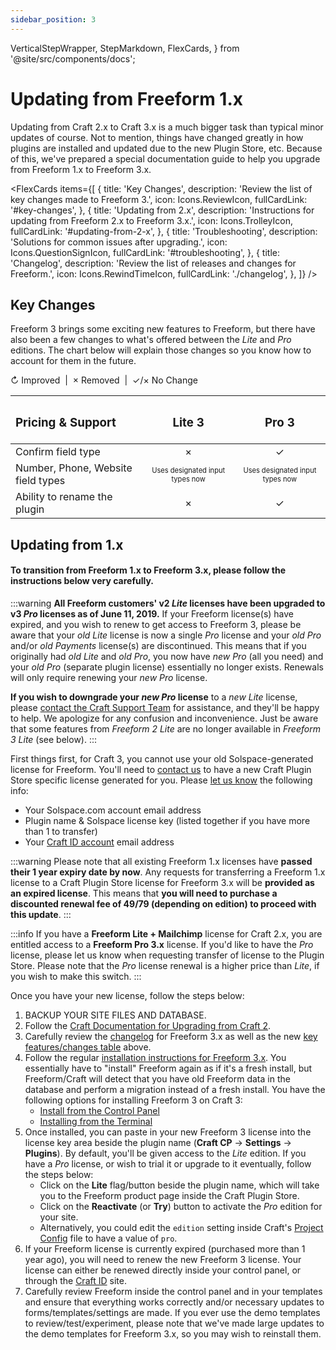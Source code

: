 ```yaml
---
sidebar_position: 3
---
```


  VerticalStepWrapper,
  StepMarkdown,
  FlexCards,
} from '@site/src/components/docs';



# Updating from Freeform 1.x

Updating from Craft 2.x to Craft 3.x is a much bigger task than typical minor updates of course. Not to mention, things have changed greatly in how plugins are installed and updated due to the new Plugin Store, etc. Because of this, we've prepared a special documentation guide to help you upgrade from Freeform 1.x to Freeform 3.x.

<FlexCards
  items={[
    {
      title: 'Key Changes',
      description: 'Review the list of key changes made to Freeform 3.',
      icon: Icons.ReviewIcon,
      fullCardLink: '#key-changes',
    },
    {
      title: 'Updating from 2.x',
      description:
        'Instructions for updating from Freeform 2.x to Freeform 3.x.',
      icon: Icons.TrolleyIcon,
      fullCardLink: '#updating-from-2-x',
    },
    {
      title: 'Troubleshooting',
      description: 'Solutions for common issues after upgrading.',
      icon: Icons.QuestionSignIcon,
      fullCardLink: '#troubleshooting',
    },
    {
      title: 'Changelog',
      description: 'Review the list of releases and changes for Freeform.',
      icon: Icons.RewindTimeIcon,
      fullCardLink: './changelog',
    },
  ]}
/>

## Key Changes

Freeform 3 brings some exciting new features to Freeform, but there have also been a few changes to what's offered between the _Lite_ and _Pro_ editions. The chart below will explain those changes so you know how to account for them in the future.

<span class="yellow">↻ Improved</span> &nbsp;|&nbsp; <span class="red">
  × Removed
</span> &nbsp;|&nbsp; <span class="gray">✓/× No Change</span>

| <h3 class="no-margin">Pricing & Support</h3> |                         <h3 class="no-margin">Lite 3</h3>                         |                         <h3 class="no-margin">Pro 3</h3>                          |
| :------------------------------------------- | :-------------------------------------------------------------------------------: | :-------------------------------------------------------------------------------: |
| Confirm field type                           |                            <span class="red">×</span>                             |                            <span class="gray">✓</span>                            |
| Number, Phone, Website field types           | <span class="yellow"><sub><sup>Uses designated input types now</sup></sub></span> | <span class="yellow"><sub><sup>Uses designated input types now</sup></sub></span> |
| Ability to rename the plugin                 |                            <span class="red">×</span>                             |                            <span class="gray">✓</span>                            |

## Updating from 1.x

#### To transition from Freeform 1.x to Freeform 3.x, please follow the instructions below very carefully.

:::warning
**All Freeform customers' v2 _Lite_ licenses have been upgraded to v3 _Pro_ licenses as of June 11, 2019.** If your Freeform license(s) have expired, and you wish to renew to get access to Freeform 3, please be aware that your _old Lite_ license is now a single _Pro_ license and your _old Pro_ and/or _old Payments_ license(s) are discontinued. This means that if you originally had _old Lite_ and _old Pro_, you now have _new Pro_ (all you need) and your _old Pro_ (separate plugin license) essentially no longer exists. Renewals will only require renewing your _new Pro_ license.

**If you wish to downgrade your _new Pro_ license** to a _new Lite_ license, please [contact the Craft Support Team](mailto:support@craftcms.com) for assistance, and they'll be happy to help. We apologize for any confusion and inconvenience. Just be aware that some features from _Freeform 2 Lite_ are no longer available in _Freeform 3 Lite_ (see below).
:::

First things first, for Craft 3, you cannot use your old Solspace-generated license for Freeform. You'll need to [contact us](/support) to have a new Craft Plugin Store specific license generated for you. Please [let us know](/support) the following info:

- Your Solspace.com account email address
- Plugin name & Solspace license key (listed together if you have more than 1 to transfer)
- Your [Craft ID account](https://id.craftcms.com/) email address

:::warning
Please note that all existing Freeform 1.x licenses have **passed their 1 year expiry date by now**. Any requests for transferring a Freeform 1.x license to a Craft Plugin Store license for Freeform 3.x will be **provided as an expired license**. This means that **you will need to purchase a discounted renewal fee of $49/$79 (depending on edition) to proceed with this update**.
:::

:::info
If you have a **Freeform Lite + Mailchimp** license for Craft 2.x, you are entitled access to a **Freeform Pro 3.x** license. If you'd like to have the _Pro_ license, please let us know when requesting transfer of license to the Plugin Store. Please note that the _Pro_ license renewal is a higher price than _Lite_, if you wish to make this switch.
:::

Once you have your new license, follow the steps below:

1. <span class="red font-bold">BACKUP YOUR SITE FILES AND DATABASE.</span>
2. Follow the [Craft Documentation for Upgrading from Craft 2](https://craftcms.com/docs/3.x/upgrade.html).
3. Carefully review the [changelog](./changelog) for Freeform 3.x as well as the new [key features/changes table](#key-changes) above.
4. Follow the regular [installation instructions for Freeform 3.x](./installing-updating#installing-instructions). You essentially have to "install" Freeform again as if it's a fresh install, but Freeform/Craft will detect that you have old Freeform data in the database and perform a migration instead of a fresh install. You have the following options for installing Freeform 3 on Craft 3:
   - [Install from the Control Panel](./installing-updating#install-from-the-control-panel)
   - [Installing from the Terminal](./installing-updating#installing-from-the-terminal)
5. Once installed, you can paste in your new Freeform 3 license into the license key area beside the plugin name (**Craft CP** -> **Settings** -> **Plugins**). By default, you'll be given access to the _Lite_ edition. If you have a _Pro_ license, or wish to trial it or upgrade to it eventually, follow the steps below:
   - Click on the **Lite** flag/button beside the plugin name, which will take you to the Freeform product page inside the Craft Plugin Store.
     <Photo img={Purchase1Photo} alt="Switch edition after install - step 1" />
   - Click on the **Reactivate** (or **Try**) button to activate the _Pro_ edition for your site.
     <Photo img={Purchase2Photo} alt="Switch edition after install - step 2" />
   - Alternatively, you could edit the `edition` setting inside Craft's [Project Config](https://craftcms.com/docs/3.x/project-config.html) file to have a value of `pro`.
6. If your Freeform license is currently expired (purchased more than 1 year ago), you will need to renew the new Freeform 3 license. Your license can either be renewed directly inside your control panel, or through the [Craft ID](https://id.craftcms.com) site.
7. Carefully review Freeform inside the control panel and in your templates and ensure that everything works correctly and/or necessary updates to forms/templates/settings are made. If you ever use the demo templates to review/test/experiment, please note that we've made large updates to the demo templates for Freeform 3.x, so you may wish to reinstall them.
